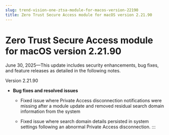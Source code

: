 ```yaml
---
slug: trend-vision-one-ztsa-module-for-macos-version-22190
title: Zero Trust Secure Access module for macOS version 2.21.90
---
```

# Zero Trust Secure Access module for macOS version 2.21.90

June 30, 2025—This update includes security enhancements, bug fixes, and feature releases as detailed in the following notes.

Version 2.21.90

- **Bug fixes and resolved issues**

  - Fixed issue where Private Access disconnection notifications were missing after a module update and removed residual search domain information from the system

  - Fixed issue where search domain details persisted in system settings following an abnormal Private Access disconnection.
:::
